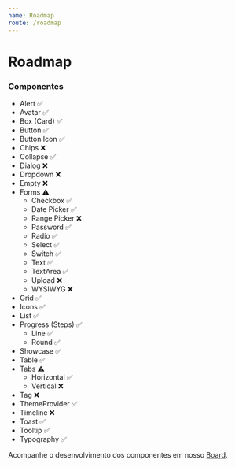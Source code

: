 ```yaml
---
name: Roadmap
route: /roadmap
---
```


# Roadmap

### Componentes

- Alert ✅
- Avatar ✅
- Box (Card) ✅
- Button ✅
- Button Icon ✅
- Chips ❌
- Collapse ✅
- Dialog ❌
- Dropdown ❌
- Empty ❌
- Forms ⚠️
  - Checkbox ✅
  - Date Picker ✅
  - Range Picker ❌
  - Password ✅
  - Radio ✅
  - Select ✅
  - Switch ✅
  - Text ✅
  - TextArea ✅
  - Upload ❌
  - WYSIWYG ❌
- Grid ✅
- Icons ✅
- List ✅
- Progress (Steps) ✅
  - Line ✅
  - Round ✅
- Showcase ✅
- Table ✅
- Tabs ⚠️
  - Horizontal ✅
  - Vertical ❌
- Tag ❌
- ThemeProvider ✅
- Timeline ❌
- Toast ✅
- Tooltip ✅
- Typography ✅

Acompanhe o desenvolvimento dos componentes em nosso [Board](https://github.com/eduzz/houston/projects/3).
